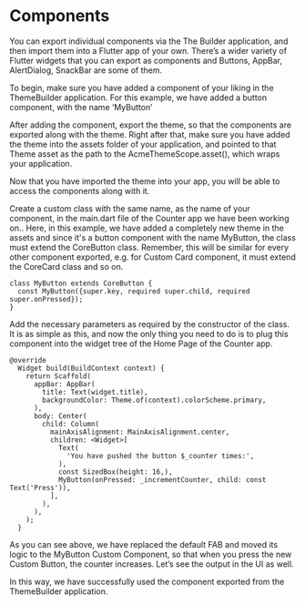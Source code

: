 # Components

You can export individual components via the The Builder application, and then import them into a Flutter app of your own. There’s a wider variety of Flutter widgets that you can export as components and Buttons, AppBar, AlertDialog, SnackBar are some of them.

To begin, make sure you have added a component of your liking in the ThemeBuilder application. For this example, we have added a button component, with the name ‘MyButton’

After adding the component, export the theme, so that the components are exported along with the theme. Right after that, make sure you have added the theme into the assets folder of your application, and pointed to that Theme asset as the path to the AcmeThemeScope.asset(), which wraps your application.

Now that you have imported the theme into your app, you will be able to access the components along with it.

Create a custom class with the same name, as the name of your component,  in the main.dart file of the Counter app we have been working on.. Here, in this example, we have added a completely new theme in the assets and since it's a button component with the name MyButton, the class must extend the CoreButton class. Remember, this will be similar for every other component exported, e.g. for Custom Card component, it must extend the CoreCard class and so on.

```
class MyButton extends CoreButton {
  const MyButton({super.key, required super.child, required super.onPressed});
}
```

Add the necessary parameters as required by the constructor of the class. It is as simple as this, and now the only thing you need to do is to plug this component into the widget tree of the Home Page of the Counter app.

```
@override
  Widget build(BuildContext context) {
    return Scaffold(
      appBar: AppBar(
        title: Text(widget.title),
        backgroundColor: Theme.of(context).colorScheme.primary,
      ),
      body: Center(
        child: Column(
          mainAxisAlignment: MainAxisAlignment.center,
          children: <Widget>[
            Text(
              'You have pushed the button $_counter times:',
            ),
            const SizedBox(height: 16,),
            MyButton(onPressed: _incrementCounter, child: const Text('Press')),
          ],
        ),
      ),
    );
  }
```

As you can see above, we have replaced the default FAB and moved its logic to the MyButton Custom Component, so that when you press the new Custom Button, the counter increases. Let’s see the output in the UI as well.

In this way, we have successfully used the component exported from the ThemeBuilder application.

